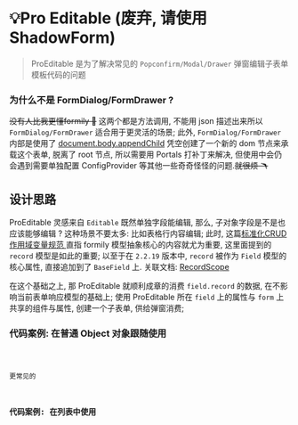 # 💡Pro Editable (废弃, 请使用 ShadowForm)

> ProEditable 是为了解决常见的 `Popconfirm/Modal/Drawer` 弹窗编辑子表单模板代码的问题

### 为什么不是 FormDialog/FormDrawer ?

~~没有人比我更懂formily 👐~~
这两个都是方法调用, 不能用 json 描述出来所以 `FormDialog/FormDrawer` 适合用于更灵活的场景;
此外, `FormDialog/FormDrawer` 内部是使用了 [document.body.appendChild](https://github.com/alibaba/formily/blob/formily_next/packages/antd/src/form-drawer/index.tsx#L122) 凭空创建了一个新的
dom 节点来承载这个表单, 脱离了 root 节点, 所以需要用 Portals 打补丁来解决,
但使用中会仍会遇到需要单独配置 ConfigProvider 等其他一些奇奇怪怪的问题.~~就很烦 🪃~~

## 设计思路

ProEditable 灵感来自 `Editable` 既然单独字段能编辑, 那么, 子对象字段是不是也应该能够编辑 ?
这种场景不要太多: 比如表格行内容编辑; 此时, 这篇[标准化CRUD作用域变量规范
](https://github.com/alibaba/formily/discussions/3207) 直指 formily 模型抽象核心的内容就尤为重要, 这里面提到的 `record` 模型是如此的重要;
以至于在 `2.2.19` 版本中, `record` 被作为 `Field` 模型的核心属性, 直接追加到了 `BaseField` 上.
关联文档: [RecordScope](https://react.formilyjs.org/zh-CN/api/components/record-scope)


在这个基础之上, 那 ProEditable 就顺利成章的消费 `field.record` 的数据, 在不影响当前表单响应模型的基础上;
使用 ProEditable 所在 `field` 上的属性与 `form` 上共享的组件与属性, 创建一个子表单, 供给弹窗消费;

### 代码案例: 在普通 Object 对象跟随使用
<code src="../demos/ProEditable.tsx"  />

更常见的

### 代码案例: 在列表中使用
<code src="../demos/ProEditableWithArray.tsx"  />
